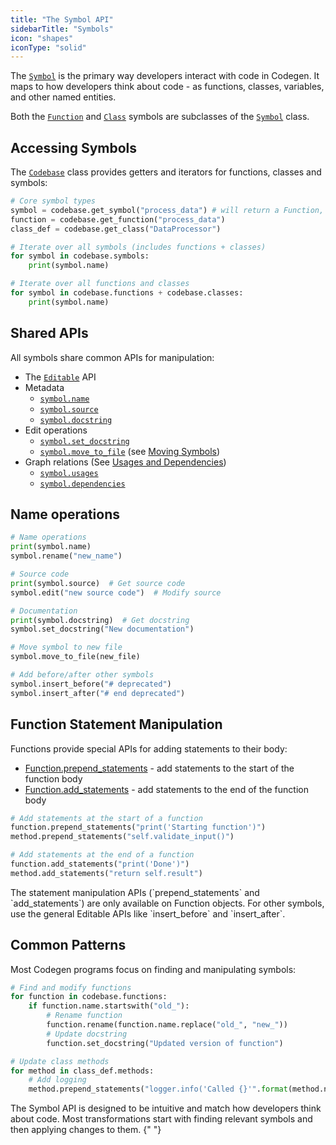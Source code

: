 ```yaml
---
title: "The Symbol API"
sidebarTitle: "Symbols"
icon: "shapes"
iconType: "solid"
---
```


The [`Symbol`](/api-reference/core/symbol.py) is the primary way developers interact with code in Codegen. It maps to how developers think about code - as functions, classes, variables, and other named entities.

Both the [`Function`](/api-reference/core/function.py) and [`Class`](/api-reference/core/class.py) symbols are subclasses of the [`Symbol`](/api-reference/core/symbol.py) class.

## Accessing Symbols

The [`Codebase`](/api-reference/core/codebase.py) class provides getters and iterators for functions, classes and symbols:

```python
# Core symbol types
symbol = codebase.get_symbol("process_data") # will return a Function, Class, etc.
function = codebase.get_function("process_data")
class_def = codebase.get_class("DataProcessor")

# Iterate over all symbols (includes functions + classes)
for symbol in codebase.symbols:
    print(symbol.name)

# Iterate over all functions and classes
for symbol in codebase.functions + codebase.classes:
    print(symbol.name)
```

## Shared APIs

All symbols share common APIs for manipulation:

- The [`Editable`](/api-reference/core/Editable) API
- Metadata
  - [`symbol.name`](/api-reference/core/symbol.py#name)
  - [`symbol.source`](/api-reference/core/symbol.py#source)
  - [`symbol.docstring`](/api-reference/core/symbol.py#docstring)
- Edit operations
  - [`symbol.set_docstring`](/api-reference/core/symbol.py#add_comment)
  - [`symbol.move_to_file`](/api-reference/core/symbol.py#move-to-file) (see [Moving Symbols](/building-with-codegen/moving-symbols))
- Graph relations (See [Usages and Dependencies](/building-with-codegen/dependencies-and-usages))
  - [`symbol.usages`](/api-reference/core/symbol.py#usages)
  - [`symbol.dependencies`](/api-reference/core/symbol.py#dependencies)

## Name operations

```python
# Name operations
print(symbol.name)
symbol.rename("new_name")

# Source code
print(symbol.source)  # Get source code
symbol.edit("new source code")  # Modify source

# Documentation
print(symbol.docstring)  # Get docstring
symbol.set_docstring("New documentation")

# Move symbol to new file
symbol.move_to_file(new_file)

# Add before/after other symbols
symbol.insert_before("# deprecated")
symbol.insert_after("# end deprecated")
```

## Function Statement Manipulation

Functions provide special APIs for adding statements to their body:

- [Function.prepend_statements](/api-reference/core/function.py#prepend_statements) - add statements to the start of the function body
- [Function.add_statements](/api-reference/core/function.py#add_statements) - add statements to the end of the function body

```python
# Add statements at the start of a function
function.prepend_statements("print('Starting function')")
method.prepend_statements("self.validate_input()")

# Add statements at the end of a function
function.add_statements("print('Done')")
method.add_statements("return self.result")
```

<Note>
  The statement manipulation APIs (`prepend_statements` and `add_statements`)
  are only available on Function objects. For other symbols, use the general
  Editable APIs like `insert_before` and `insert_after`.
</Note>

## Common Patterns

Most Codegen programs focus on finding and manipulating symbols:

```python
# Find and modify functions
for function in codebase.functions:
    if function.name.startswith("old_"):
        # Rename function
        function.rename(function.name.replace("old_", "new_"))
        # Update docstring
        function.set_docstring("Updated version of function")

# Update class methods
for method in class_def.methods:
    # Add logging
    method.prepend_statements("logger.info('Called {}'".format(method.name))
```

<Note>
  The Symbol API is designed to be intuitive and match how developers think
  about code. Most transformations start with finding relevant symbols and then
  applying changes to them.
</Note>{" "}
